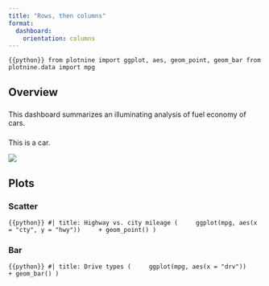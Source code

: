 ```yaml
---
title: "Rows, then columns"
format: 
  dashboard:
    orientation: columns
---
```


```{{python}}
from plotnine import ggplot, aes, geom_point, geom_bar
from plotnine.data import mpg
```

## Overview

### 

This dashboard summarizes an illuminating analysis of fuel economy of cars.

### 

This is a car.

![](images/car.png){fig-alt="Illustration of a teal color car."}

## Plots

### Scatter

```{{python}}
#| title: Highway vs. city mileage
(
    ggplot(mpg, aes(x = "cty", y = "hwy"))
    + geom_point()
)
```

### Bar

```{{python}}
#| title: Drive types
(
    ggplot(mpg, aes(x = "drv"))
    + geom_bar()
)
```
